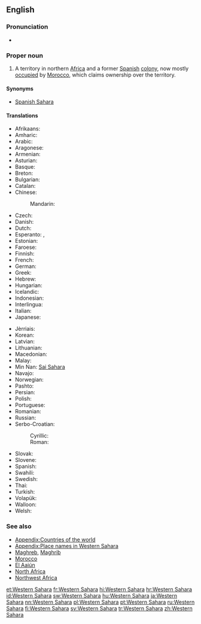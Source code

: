 ==English==
{{wikipedia}}
{{commons cat}}
{{wikivoyage}}
{{Wikinews|Portal:Western Sahara}}

===Pronunciation===
* {{audio|En-us-Western Sahara.ogg|Audio (US)}}

===Proper noun===
{{en-proper noun|head=[[western|Western]] [[Sahara]]}}

# A territory in northern [[Africa]] and a former [[Spain|Spanish]] [[colony]], now mostly [[occupation|occupied]] by [[Morocco]], which claims ownership over the territory.

====Synonyms====
* {{sense|territory}} [[Spanish Sahara]]

====Translations====
{{trans-top|a territory in northern Africa}}
* Afrikaans: {{t-|af|Wes-Sahara}}
* Amharic: {{t-|am|ምዕራባዊ ሣህራ}}
* Arabic: {{t-|ar|الصحراء الغربية|f|tr=al-SaHraa’ al-gharbíyya}}
* Aragonese: {{t-|an|Sajara Ozidental|m}}
* Armenian: {{t-|hy|Արևմտյան Սահարա|tr=Arevmtyan Sahara}}
* Asturian: {{t-|ast|Sahara Occidental|m}}
* Basque: {{t-|eu|Mendebaldeko Sahara}}
* Breton: {{t-|br|Sahara ar C'hornaoueg}}
* Bulgarian: {{t-|bg|Западна Сахара|f|tr=Zapadna Sakhara}}
* Catalan: {{t-|ca|Sàhara Occidental|m}}
* Chinese:
*: Mandarin: {{t|cmn|西撒哈拉|tr=Xī-Sāhālā|sc=Hani}}
* Czech: {{t-|cs|Západní Sahara|f}}
* Danish: {{t-|da|Vestsahara}}
* Dutch: {{t-|nl|Westelijke Sahara}}
* Esperanto: {{t-|eo|Okcidenta Saharo}}, {{t-|eo|Saharo Okcidenta}}
* Estonian: {{t-|et|Lääne-Sahara}}
* Faroese: {{t-|fo|Vestursahara|f|n}}
* Finnish: {{t-|fi|Länsi-Sahara}}
* French: {{t+|fr|Sahara occidental|m}}
* German: {{t+|de|Westsahara|f}}
* Greek: {{t+|el|Δυτική Σαχάρα|f|tr=Dytikí Sahára}}
* Hebrew: {{t-|he|סהרה המערבית|f|tr=Sahara ha-Ma'aravit}}
* Hungarian: {{t+|hu|Nyugat-Szahara}}
* Icelandic: {{t-|is|Vestur-Sahara}}
* Indonesian: {{t-|id|Sahara Barat}}
* Interlingua: {{t-|ia|Sahara Occidental}}
* Italian: {{t-|it|Sahara Occidentale|m}}
* Japanese: {{t-|ja|西サハラ|tr=Nishi-Sahara}}
{{trans-mid}}
* Jèrriais: {{tø|roa-jer|Sahara du Vouêt|m}}
* Korean: {{t+|ko|서사하라|tr=Seo-Sahara|sc=Hang}}
* Latvian: {{t-|lv|Rietumsahāra}}
* Lithuanian: {{t+|lt|Vakarų Sachara}}
* Macedonian: {{t-|mk|Западна Сахара|f|tr=Západna Sahára}}
* Malay: {{t-|ms|Sahara Barat}}
* Min Nan: [[Sai Sahara]]
* Navajo: {{tø|nv|Kéyah Sahééwa Eʼeʼaahjí Siʼánígíí}}
* Norwegian: {{t-|no|Vest-Sahara}}
* Pashto: {{t-|ps|لوېديځه صحارا|sc=ps-Arab}}
* Persian: {{t-|fa|صحرای غربی|tr=sahâra gharbi}}
* Polish: {{t+|pl|Sahara Zachodnia|f}}
* Portuguese: {{t+|pt|Saara Ocidental|m}}
* Romanian: {{t-|ro|Sahara Occidentală|f}}
* Russian: {{t-|ru|Западная Сахара|f|tr=Západnaja Saxára}}
* Serbo-Croatian:
*: Cyrillic: {{t-|sh|Западна Сахара|f}}
*: Roman: {{t-|sh|Zapadna Sahara|f}}
* Slovak: {{t-|sk|Západná Sahara|f}}
* Slovene: {{t-|sl|Zahódna Sahára|f}}
* Spanish: {{t+|es|Sahara Occidental|m}}
* Swahili: {{t+|sw|Sahara Magharibi}}
* Swedish: {{t+|sv|Västsahara}}
* Thai: {{t-|th|ซาฮาราตะวันตก|tr=saa-haa-raa-dtà-wan-dtòk }}
* Turkish: {{t+|tr|Batı Sahra}}
* Volapük: {{t-|vo|Sahar Vesüdik}}
* Walloon: {{t-|wa|Sara Coûtchantrece}}
* Welsh: {{t-|cy|Gorllewin Sahara}}
{{trans-bottom}}

===See also===
* [[Appendix:Countries of the world]]
* [[Appendix:Place names in Western Sahara]]
* [[Maghreb]], [[Maghrib]]
* [[Morocco]]
* [[El Aaiún]]
* [[North Africa]]
* [[Northwest Africa]]

[[et:Western Sahara]]
[[fr:Western Sahara]]
[[hi:Western Sahara]]
[[hr:Western Sahara]]
[[id:Western Sahara]]
[[sw:Western Sahara]]
[[hu:Western Sahara]]
[[ja:Western Sahara]]
[[nn:Western Sahara]]
[[pl:Western Sahara]]
[[pt:Western Sahara]]
[[ru:Western Sahara]]
[[fi:Western Sahara]]
[[sv:Western Sahara]]
[[tr:Western Sahara]]
[[zh:Western Sahara]]